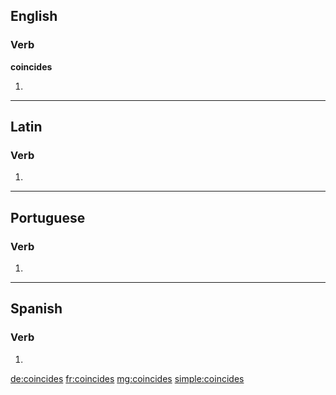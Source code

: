 ==English==

===Verb===
'''coincides'''

# {{third-person singular of|coincide}}

----

==Latin==

===Verb===
{{la-verb-form|coincīdēs}}

# {{conjugation of|coincido|coincīdō|2|s|fut|act|ind|lang=la}}
{{count page|[[Wiktionary:Page count]]}}

----

==Portuguese==

===Verb===
{{pt-verb-form|coincidir}}

# {{pt-verb form of|[[coincidir]]|ir|indicative|present|singular|second}}

----

==Spanish==

===Verb===
{{es-verb-form|coincidir}}

# {{es-verb form of|ending=ir|mood=indicative|tense=present|pers=2|formal=no|number=singular|[[coincidir]]}}

[[de:coincides]]
[[fr:coincides]]
[[mg:coincides]]
[[simple:coincides]]